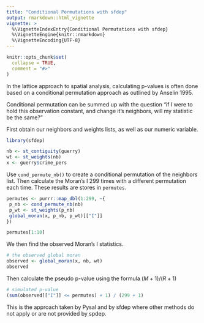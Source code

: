 ```yaml
---
title: "Conditional Permutations with sfdep"
output: rmarkdown::html_vignette
vignette: >
  %\VignetteIndexEntry{Conditional Permutations with sfdep}
  %\VignetteEngine{knitr::rmarkdown}
  %\VignetteEncoding{UTF-8}
---
```


```r
knitr::opts_chunk$set(
  collapse = TRUE,
  comment = "#>"
)
```

In the lattice approach to spatial analysis, calculating p-values is often done based on a conditional permutation approach as outlined by Anselin 1995.

Conditional permutation can be summed up with the question "if I were to hold this observation constant, and change it's neighbors, will my statistic be the same?" 

First obtain our neighbors and weights lists, as well as our numeric variable.

```r
library(sfdep)

nb <- st_contiguity(guerry)
wt <- st_weights(nb)
x <- guerry$crime_pers

```


Use `cond_permute_nb()` to create a conditional permutation of the neighbors list. Then calculate the Moran's I 299 times with a different permutation each time. These results are stores in `permutes`. 
```r
permutes <- purrr::map_dbl(1:299, ~{
 p_nb <- cond_permute_nb(nb)
 p_wt <- st_weights(p_nb)
 global_moran(x, p_nb, p_wt)[["I"]]
})

permutes[1:10]
```
We then find the observed Moran's I statistics. 
```r
# the observed global moran
observed <- global_moran(x, nb, wt)
observed
```

Then calculate the pseudo p-value using the formula $(M + 1) / (R + 1)$

```r
# simulated p-value
(sum(observed[["I"]] <= permutes) + 1) / (299 + 1)
```

This is the approach taken by Pysal and by sfdep where other methods do not apply or are not provided by spdep. 

